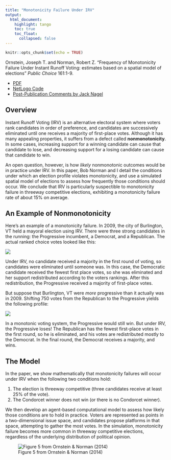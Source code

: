 ```yaml
---
title: "Monotonicity Failure Under IRV"
output: 
  html_document:
    highlight: tango
    toc: true
    toc_float: 
      collapsed: false
---
```


```r
knitr::opts_chunk$set(echo = TRUE)
```

Ornstein, Joseph T. and Norman, Robert Z. "Frequency of Monotonicity Failure Under Instant Runoff Voting: estimates based on a spatial model of elections" *Public Choice* 161:1-9.

- [PDF](papers/Ornstein-Norman-2014.pdf)
- [NetLogo Code](papers/VotingModel.nlogo)
- [Post-Publication Comments by Jack Nagel](papers/Ornstein-Norman-comments.pdf)

## Overview

Instant Runoff Voting (IRV) is an alternative electoral system where voters rank candidates in order of preference, and candidates are successively eliminated until one receives a majority of first-place votes. Although it has many appealing properties, it suffers from a defect called **nonmonotonicity**. In some cases, increasing support for a winning candidate can cause that candidate to lose, and decreasing support for a losing candidate can cause that candidate to win.

An open question, however, is how *likely* nonmonotonic outcomes would be in practice under IRV. In this paper, Bob Norman and I detail the conditions under which an election profile violates monotonicity, and use a simulated spatial model of elections to assess how frequently those conditions should occur. We conclude that IRV is particularly suspectible to monotonicity failure in threeway competitive elections, exhibiting a monotonicity failure rate of about 15% on average.

## An Example of Nonmonotonicity

Here's an example of a monotonicity failure. In 2009, the city of Burlington, VT held a mayoral election using IRV. There were three strong candidates in the running: the Progressive incumbent, a Democrat, and a Republican. The actual ranked choice votes looked like this:

![](images/OrnsteinNormanTable1.png)

Under IRV, no candidate received a majority in the first round of voting, so candidates were eliminated until someone was. In this case, the Democratic candidate received the fewest first place votes, so she was eliminated and her support redistributed according to the voters rankings. After this redistribution, the Progressive received a majority of first-place votes.

But suppose that Burlington, VT were *more* progressive than it actually was in 2009. Shifting 750 votes from the Republican to the Progressive yields the following profile:

![](images/OrnsteinNormanTable2.png)

In a monotonic voting system, the Progressive would still win. But under IRV, the Progressive loses! The Republican has the fewest first-place votes in the first round, so he is eliminated, and his votes are redistributed mostly to the Democrat. In the final round, the Democrat receives a majority, and wins.

## The Model

In the paper, we show mathematically that monotonicity failures will occur under IRV when the following two conditions hold:

 1. The election is threeway competitive (three candidates receive at least 25% of the vote).
 2. The Condorcet winner does not win (or there is no Condorcet winner).

We then develop an agent-based computational model to assess how likely those conditions are to hold in practice. Voters are represented as points in a two-dimensional issue space, and candidates propose platforms in that space, attempting to gather the most votes. In the simulation, monotonicity failure becomes more common in threeway competitive elections, regardless of the underlying distribution of political opinion. 

![Figure 5 from Ornstein & Norman (2014)](images/OrnsteinNormanFigure5.png)


